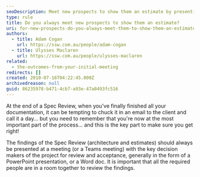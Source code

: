 ```yaml
---
seoDescription: Meet new prospects to show them an estimate by presenting findings from your Spec Review through a meeting or Teams call.
type: rule
title: Do you always meet new prospects to show them an estimate?
uri: for-new-prospects-do-you-always-meet-them-to-show-them-an-estimate
authors:
  - title: Adam Cogan
    url: https://ssw.com.au/people/adam-cogan
  - title: Ulysses Maclaren
    url: https://ssw.com.au/people/ulysses-maclaren
related:
  - the-outcomes-from-your-initial-meeting
redirects: []
created: 2010-07-16T04:22:45.000Z
archivedreason: null
guid: 86235978-b471-4cb7-a93e-47a0493fc516
---
```


At the end of a Spec Review, when you've finally finished all your documentation, it can be tempting to chuck it in an email to the client and call it a day... but you need to remember that you're now at the most important part of the process... and this is the key part to make sure you get right!

The findings of the Spec Review (architecture and estimates) should always be presented at a meeting (or a Teams meeting) with the key decision makers of the project for review and acceptance, generally in the form of a PowerPoint presentation, or a Word doc. It is important that all the required people are in a room together to review the findings.
